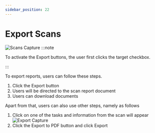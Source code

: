 ```yaml
---
sidebar_position: 22
---
```


# Export Scans
![Scans Capture](/img/capture/direct-scan.png)
:::note

To activate the Export buttons, the user first clicks the target checkbox.

:::

To export reports, users can follow these steps.
1. Click the Export button
2. Users will be directed to the scan report document
3. Users can download documents

Apart from that, users can also use other steps, namely as follows
1. Click on one of the tasks and information from the scan will appear
   ![Export Capture](/img/capture/export.png)
2. Click the Export to PDF button and click Export
